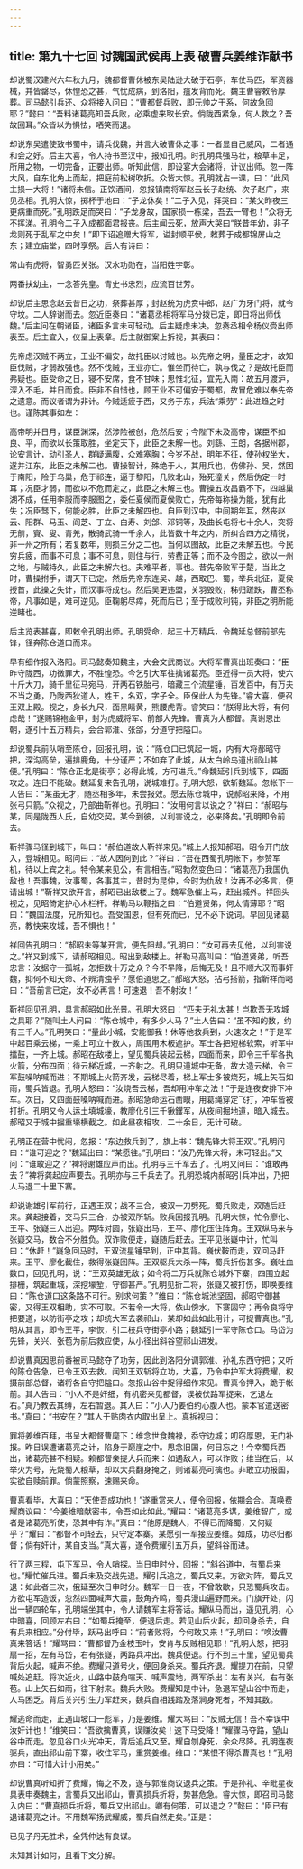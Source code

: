 ```yaml
---
---
---
```

title: 第九十七回 讨魏国武侯再上表 破曹兵姜维诈献书
---

却说蜀汉建兴六年秋九月，魏都督曹休被东吴陆逊大破于石亭，车仗马匹，军资器械，并皆罄尽，休惶恐之甚，气忧成病，到洛阳，疽发背而死。魏主曹睿敕令厚葬。司马懿引兵还、众将接入问曰：“曹都督兵败，即元帅之干系，何故急回耶？”懿曰：“吾料诸葛亮知吾兵败，必乘虚来取长安。倘陇西紧急，何人救之？吾故回耳。”众皆以为惧怯，哂笑而退。

却说东吴遣使致书蜀中，请兵伐魏，并言大破曹休之事：一者显自己威风，二者通和会之好。后主大喜，令人持书至汉中，报知孔明。时孔明兵强马壮，粮草丰足，所用之物，一切完备，正要出师。听知此信，即设宴大会诸将，计议出师。忽一阵大风，自东北角上而起，把庭前松树吹折。众皆大惊。孔明就占一课，曰：“此风主损一大将！”诸将未信。正饮酒间，忽报镇南将军赵云长子赵统、次子赵广，来见丞相。孔明大惊，掷杯于地曰：“子龙休矣！”二子入见，拜哭曰：“某父昨夜三更病重而死。”孔明跌足而哭曰：“子龙身故，国家损一栋梁，吾去一臂也！”众将无不挥涕。孔明令二子入成都面君报丧。后主闻云死，放声大哭曰“朕昔年幼，非子龙则死于乱军之中矣！”即下诏追赠大将军，谥封顺平侯，敕葬于成都锦屏山之东；建立庙堂，四时享祭。后人有诗曰：

常山有虎将，智勇匹关张。汉水功勋在，当阳姓字彰。

两番扶幼主，一念答先皇。青史书忠烈，应流百世芳。

却说后主思念赵云昔日之功，祭葬甚厚；封赵统为虎贲中郎，赵广为牙门将，就令守坟。二人辞谢而去。忽近臣奏曰：“诸葛丞相将军马分拨已定，即日将出师伐魏。”后主问在朝诸臣，诸臣多言未可轻动。后主疑虑未决。忽奏丞相令杨仪赍出师表至。后主宜入，仪呈上表章。后主就御案上拆视，其表曰：

先帝虑汉贼不两立，王业不偏安，故托臣以讨贼也。以先帝之明，量臣之才，故知臣伐贼，才弱敌强也。然不伐贼，王业亦亡。惟坐而待亡，孰与伐之？是故托臣而弗疑也。臣受命之日，寝不安席，食不甘味；思惟北征，宜先入南：故五月渡沪，深入不毛，并日而食。臣非不自惜也，顾王业不可偏安于蜀都，故冒危难以奉先帝之遗意。而议者谓为非计。今贼适疲于西，又务于东，兵法“乘劳”：此进趋之时也。谨陈其事如左：

高帝明并日月，谋臣渊深，然涉险被创，危然后安；今陛下未及高帝，谋臣不如良、平，而欲以长策取胜，坐定天下，此臣之未解一也。刘繇、王朗，各据州郡，论安言计，动引圣人，群疑满腹，众难塞胸；今岁不战，明年不征，使孙权坐大，遂并江东，此臣之未解二也。曹操智计，殊绝于人，其用兵也，仿佛孙、吴，然困于南阳，险于乌巢，危于祁连，逼于黎阳，几败北山，殆死潼关，然后伪定一时耳；况臣才弱，而欲以不危而定之，此臣之未解三也。曹操五攻昌霸不下，四越巢湖不成，任用李服而李服图之，委任夏侯而夏侯败亡，先帝每称操为能，犹有此失；况臣驽下，何能必胜，此臣之未解四也。自臣到汉中，中间期年耳，然丧赵云、阳群、马玉、阎芝、丁立、白寿、刘郃、邓铜等，及曲长屯将七十余人，突将无前，賨、叟、青羌，散骑武骑一千余人，此皆数十年之内，所纠合四方之精锐，非一州之所有；若复数年，则损三分之二也。当何以图敌，此臣之未解五也。今民穷兵疲，而事不可息；事不可息，则住与行，劳费正等；而不及今图之，欲以一州之地，与贼持久，此臣之未解六也。夫难平者，事也。昔先帝败军于楚，当此之时，曹操拊手，谓天下已定。然后先帝东连吴、越，西取巴、蜀，举兵北征，夏侯授首，此操之失计，而汉事将成也。然后吴更违盟，关羽毁败，秭归蹉跌，曹丕称帝，凡事如是，难可逆见。臣鞠躬尽瘁，死而后已；至于成败利钝，非臣之明所能逆睹也。

后主览表甚喜，即敕令孔明出师。孔明受命，起三十万精兵，令魏延总督前部先锋，径奔陈仓道口而来。

早有细作报入洛阳。司马懿奏知魏主，大会文武商议。大将军曹真出班奏曰：“臣昨守陇西，功微罪大，不胜惶恐。今乞引大军往擒诸葛亮。臣近得一员大将，使六十斤大刀，骑千里征马宛马，开两石铁胎弓，暗藏三个流星锤，百发百中，有万夫不当之勇，乃陇西狄道人，姓王，名双，字子全。臣保此人为先锋。”睿大喜，便召王双上殿。视之，身长九尺，面黑睛黄，熊腰虎背。睿笑曰：“朕得此大将，有何虑哉！”遂赐锦袍金甲，封为虎威将军、前部大先锋。曹真为大都督。真谢恩出朝，遂引十五万精兵，会合郭淮、张郃，分道守把隘口。

却说蜀兵前队哨至陈仓，回报孔明，说：“陈仓口已筑起一城，内有大将郝昭守把，深沟高垒，遍排鹿角，十分谨严；不如弃了此城，从太白岭鸟道出祁山甚便。”孔明曰：“陈仓正北是街亭；必得此城，方可进兵。”命魏延引兵到城下，四面攻之。连日不能破。魏延复来告孔明，说城难打。孔明大怒，欲斩魏延。忽帐下一人告曰：“某虽无才，随丞相多年，未尝报效。愿去陈仓城中，说郝昭来降，不用张弓只箭。”众视之，乃部曲靳祥也。孔明曰：“汝用何言以说之？”祥曰：“郝昭与某，同是陇西人氏，自幼交契。某今到彼，以利害说之，必来降矣。”孔明即令前去。

靳祥骤马径到城下，叫曰：“郝伯道故人靳祥来见。”城上人报知郝昭。昭令开门放入，登城相见。昭问曰：“故人因何到此？”祥曰：“吾在西蜀孔明帐下，参赞军机，待以上宾之礼。特令某来见公，有言相告。”昭勃然变色曰：“诸葛亮乃我国仇敌也！吾事魏，汝事蜀，各事其主，昔时为昆仲，今时为仇敌！汝再不必多言，便请出城！”靳祥又欲开言，郝昭已出敌楼上了。魏军急催上马，赶出城外。祥回头视之，见昭倚定护心木栏杆。祥勒马以鞭指之曰：“伯道贤弟，何太情薄耶？”昭曰：“魏国法度，兄所知也。吾受国恩，但有死而已，兄不必下说词。早回见诸葛亮，教快来攻城，吾不惧也！”

祥回告孔明曰：“郝昭未等某开言，便先阻却。”孔明曰：“汝可再去见他，以利害说之。”祥又到城下，请郝昭相见。昭出到敌楼上。祥勒马高叫曰：“伯道贤弟，听吾忠言：汝据守一孤城，怎拒数十万之众？今不早降，后悔无及！且不顺大汉而事奸魏，抑何不知天命、不辨清浊乎？愿伯道思之。”郝昭大怒，拈弓搭箭，指靳祥而喝曰：“吾前言已定，汝不必再言！可速退！吾不射汝！”

靳祥回见孔明，具言郝昭如此光景。孔明大怒曰：“匹夫无礼太甚！岂欺吾无攻城之具耶？”随叫土人问曰：“陈仓城中，有多少人马？”土人告曰：“虽不知的数，约有三千人。”孔明笑曰：“量此小城，安能御我！休等他救兵到，火速攻之！”于是军中起百乘云梯，一乘上可立十数人，周围用木板遮护。军士各把短梯软索，听军中擂鼓，一齐上城。郝昭在敌楼上，望见蜀兵装起云梯，四面而来，即令三千军各执火箭，分布四面；待云梯近城，一齐射之。孔明只道城中无备，故大造云梯，令三军鼓噪呐喊而进；不期城上火箭齐发，云梯尽着，梯上军士多被烧死，城上矢石如雨，蜀兵皆退。孔明大怒曰：“汝烧吾云梯，吾却用冲车之法！”于是连夜安排下冲车。次日，又四面鼓嗓呐喊而进。郝昭急命运石凿眼，用葛绳穿定飞打，冲车皆被打折。孔明又令人运土填城壕，教廖化引三千锹钁军，从夜间掘地道，暗入城去。郝昭又于城中掘重壕横截之。如此昼夜相攻，二十余日，无计可破。

孔明正在营中忧闷，忽报：“东边救兵到了，旗上书：‘魏先锋大将王双’。”孔明问曰：“谁可迎之？”魏延出曰：“某愿往。”孔明曰：“汝乃先锋大将，未可轻出。”又问：“谁敢迎之？”裨将谢雄应声而出。孔明与三千军去了。孔明又问曰：“谁敢再去？”裨将龚起应声要去。孔明亦与三千兵去了。孔明恐城内郝昭引兵冲出，乃把人马退二十里下寨。

却说谢雄引军前行，正遇王双；战不三合，被双一刀劈死。蜀兵败走，双随后赶来。龚起接着，交马只三合，办被双所斩。败兵回报孔明。孔明大惊，忙令廖化、王平、张嶷三人出迎。两阵对圆，张嶷出马，王平、廖化压住阵角。王双纵马来与张嶷交马，数合不分胜负。双诈败便走，嶷随后赶去。王平见张嶷中计，忙叫曰：“休赶！”嶷急回马时，王双流星锤早到，正中其背。巍伏鞍而走，双回马赶来。王平、廖化截住，救得张嶷回阵。王双驱兵大杀一阵，蜀兵折伤甚多。巍吐血数口，回见孔明，说：“王双英雄无敌；如今将二万兵就陈仓城外下寨，四围立起排栅，筑起重城，深挖壕堑，守御甚严。”孔明见折二将，张嶷又被打伤，即唤姜维曰：“陈仓道口这条路不可行。别求何策？”维曰：“陈仓城池坚固，郝昭守御甚密，又得王双相助，实不可取。不若令一大将，依山傍水，下寨固守；再令良将守把要道，以防街亭之攻；却统大军去袭祁山，某却如此如此用计，可捉曹真也。”孔明从其言，即令王平，李恢，引二枝兵守街亭小路；魏延引一军守陈仓口。马岱为先锋，关兴、张苞为前后救应使，从小径出斜谷望祁山进发。

却说曹真因思前番被司马懿夺了功劳，因此到洛阳分调郭淮、孙礼东西守把；又听的陈仓告急，已令王双去救。闻知王双斩将立功，大喜，乃令中护军大将费耀，权摄前部总督，诸将各自守把隘口。忽报山谷中捉得细作来见。曹真令押入，跪于帐前。其人告曰：“小人不是奸细，有机密来见都督，误被伏路军捉来，乞退左右。”真乃教去其缚，左右暂退。其人曰：“小人乃姜伯约心腹人也。蒙本官遣送密书。”真曰：“书安在？”其人于贴肉衣内取出呈上。真拆视曰：

罪将姜维百拜，书呈大都督曹麾下：维念世食魏禄，忝守边城；叨窃厚恩，无门补报。昨日误遭诸葛亮之计，陷身于巅崖之中。思念旧国，何日忘之！今幸蜀兵西出，诸葛亮甚不相疑。赖都督亲提大兵而来：如遇敌人，可以诈败；维当在后，以举火为号，先烧蜀人粮草，却以大兵翻身掩之，则诸葛亮可擒也。非敢立功报国，实欲自赎前罪。倘蒙照察，速赐来命。

曹真看毕，大喜曰：“天使吾成功也！”遂重赏来人，便令回报，依期会合。真唤费耀商议曰：“今姜维暗献密书，令吾如此如此。”耀曰：“诸葛亮多谋，姜维智广，或者是诸葛亮所使，恐其中有诈。”真曰：“他原是魏人，不得已而降蜀，又何疑乎？”耀曰：“都督不可轻去，只守定本寨。某愿引一军接应姜维。如成，功尽归都督；倘有奸计，某自支当。”真大喜，遂令费耀引五万兵，望斜谷而进。

行了两三程，屯下军马，令人哨探。当日申时分，回报：“斜谷道中，有蜀兵来也。”耀忙催兵进。蜀兵未及交战先退。耀引兵追之，蜀兵又来。方欲对阵，蜀兵又退：如此者三次，俄延至次日申时分。魏军一日一夜，不曾敢歇，只恐蜀兵攻击。方欲屯军造饭，忽然四面喊声大震，鼓角齐鸣，蜀兵漫山遍野而来。门旗开处，闪出一辆四轮车，孔明端坐其中，令人请魏军主将答话。耀纵马而出，遥见孔明，心中暗喜，回顾左右曰：“如蜀兵掩至，便退后走。若见山后火起，却回身杀去，自有兵来相应。”分付毕，跃马出呼曰：“前者败将，今何敢又来！”孔明曰：“唤汝曹真来答话！”耀骂曰：“曹都督乃金枝玉叶，安肯与反贼相见耶！”孔明大怒，把羽扇一招，左有马岱，右有张嶷，两路兵冲出。魏兵便退。行不到三十里，望见蜀兵背后火起，喊声不绝。费耀只道号火，便回身杀来。蜀兵齐退。耀提刀在前，只望喊处追赶。将次近火，山路中鼓角喧天、喊声震地，两军杀出：左有关兴，右有张苞。山上矢石如雨，往下射来。魏兵大败。费耀知是中计，急退军望山谷中而走，人马困乏。背后关兴引生力军赶来，魏兵自相践踏及落涧身死者，不知其数。

耀逃命而走，正遇山坡口一彪军，乃是姜维。耀大骂曰：“反贼无信！吾不幸误中汝奸计也！”维笑曰：“吾欲擒曹真，误赚汝矣！速下马受降！”耀骤马夺路，望山谷中而走。忽见谷口火光冲天，背后追兵又至。耀自刎身死，余众尽降。孔明连夜驱兵，直出祁山前下寨，收住军马，重赏姜维。维曰：“某恨不得杀曹真也！”孔明亦曰：“可惜大计小用矣。”

却说曹真听知折了费耀，悔之不及，遂与郭淮商议退兵之策。于是孙礼、辛毗星夜具表申奏魏主，言蜀兵又出祁山，曹真损兵折将，势甚危急。睿大惊，即召司马懿入内曰：“曹真损兵折将，蜀兵又出祁山。卿有何策，可以退之？”懿曰：“臣已有退诸葛亮之计。不用魏军扬武耀威，蜀兵自然走矣。”正是：

已见子丹无胜术，全凭仲达有良谋。

未知其计如何，且看下文分解。
